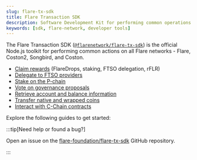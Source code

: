 ```yaml
---
slug: flare-tx-sdk
title: Flare Transaction SDK
description: Software Development Kit for performing common operations on Flare.
keywords: [sdk, flare-network, developer tools]
---
```



The Flare Transaction SDK ([`@flarenetwork/flare-tx-sdk`](https://www.npmjs.com/package/@flarenetwork/flare-tx-sdk/)) is the official Node.js toolkit for performing common actions on all Flare networks - Flare, Coston2, Songbird, and Coston.

- [Claim rewards](/network/flare-tx-sdk/cookbook#claim-rewards) (FlareDrops, staking, FTSO delegation, rFLR)
- [Delegate to FTSO providers](/network/flare-tx-sdk/cookbook#delegate-to-ftso-providers)
- [Stake on the P-chain](/network/flare-tx-sdk/cookbook#stake-on-p-chain)
- [Vote on governance proposals](/network/flare-tx-sdk/cookbook#vote-on-governance-proposals)
- [Retrieve account and balance information](/network/flare-tx-sdk/cookbook#retrieve-account-balances)
- [Transfer native and wrapped coins](/network/flare-tx-sdk/cookbook#wrap-and-transfer)
- [Interact with C-Chain contracts](/network/flare-tx-sdk/cookbook#interact-with-c-chain-contracts)

Explore the following guides to get started:

<DocCardList />

:::tip[Need help or found a bug?]

Open an issue on the [flare-foundation/flare-tx-sdk](https://github.com/flare-foundation/flare-tx-sdk) GitHub repository.

:::
